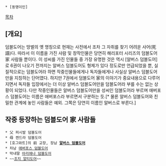  * [동명이인]

[[목차]]

== [개요] ==
덤블도어는 땅벌의 옛 명칭으로 현재는 사전에서 조차 그 자취를 찾기 어려운 사어(死語)다. 따라서 이 이름을 가진 사람 및 창작인물은 당연히 해리포터 시리즈의 덤블도어 家 사람들 뿐이다. 이 성씨를 가진 인물들 중 가장 유명한 것은 역시 [알버스 덤블도어]로 6권이 나오기 전까지는 알버스 덤블도어도 형제가 있다 정도로만 언급되었을 뿐, 실질적으로는 덤블도어라 하면 작중인물들에게나 독자들에게나 사실상 알버스 덤블도어만을 지칭하는 단어였다. 하지만 7권에서 덤블도어 家의 이야기가 중요내용으로 다루어 지면서 독자들 입장에서는 더 이상 알버스 덤블도어만을 덤블도어라 부를 수는 없는 상황이 되었다. 다만 작중인물들은 알버스 덤블도어만을 성씨인 덤블도어라 부르며 애버포스 덤블도어는 이름은 애버포스라 부르면서 구분하는 듯.[* 물론 알버스 덤블도어와 친밀한 관계에 놓인 사람들은 예외. 그쪽은 당연히 이름인 알버스로 부른다.]

== 작중 등장하는 덤블도어 家 사람들 ==
 * 父 퍼시발 덤블도어
 * 母 켄드라 덤블도어
 * [호그와트]의 前 교장, 장남 '''[[알버스 덤블도어]]'''
 * 차남 [[애버포스 덤블도어]]
 * 막내딸 [[아리애나 덤블도어]]
 * ~~[[조지 알티도어]]~~
